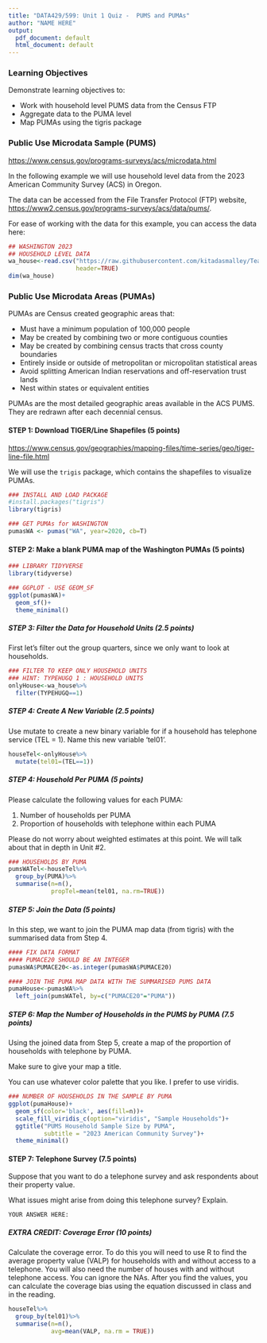 ```yaml
---
title: "DATA429/599: Unit 1 Quiz -  PUMS and PUMAs"
author: "NAME HERE"
output:
  pdf_document: default
  html_document: default
---
```


### Learning Objectives

Demonstrate learning objectives to: 

* Work with household level PUMS data from the Census FTP 
* Aggregate data to the PUMA level 
* Map PUMAs using the tigris package

### Public Use Microdata Sample (PUMS) 

<https://www.census.gov/programs-surveys/acs/microdata.html> 

In the following example we will use household level data from the 2023 American Community Survey (ACS) in Oregon.  

The data can be accessed from the File Transfer Protocol (FTP) website, <https://www2.census.gov/programs-surveys/acs/data/pums/>.  

For ease of working with the data for this example, you can access the data here: 

```r
## WASHINGTON 2023
## HOUSEHOLD LEVEL DATA
wa_house<-read.csv("https://raw.githubusercontent.com/kitadasmalley/Teaching/refs/heads/main/DATA429_599/DATA/PUMS/Washington23/psam_h53_2023.csv", 
                   header=TRUE)
dim(wa_house)
```

### Public Use Microdata Areas (PUMAs) 

PUMAs are Census created geographic areas that: 

* Must have a minimum population of 100,000 people 
* May be created by combining two or more contiguous counties 
* May be created by combining census tracts that cross county boundaries 
* Entirely inside or outside of metropolitan or micropolitan statistical areas
* Avoid splitting American Indian reservations and off-reservation trust lands
* Nest within states or equivalent entities

PUMAs are the most detailed geographic areas available in the ACS PUMS.  They are redrawn after each decennial census. 

#### STEP 1: Download TIGER/Line Shapefiles (5 points)

<https://www.census.gov/geographies/mapping-files/time-series/geo/tiger-line-file.html>

We will use the `trigis` package, which contains the shapefiles to visualize PUMAs. 

```r
### INSTALL AND LOAD PACKAGE
#install.packages("tigris")
library(tigris)

### GET PUMAs for WASHINGTON
pumasWA <- pumas("WA", year=2020, cb=T)
```

#### STEP 2: Make a blank PUMA map of the Washington PUMAs (5 points)

```r
### LIBRARY TIDYVERSE
library(tidyverse)

### GGPLOT - USE GEOM_SF
ggplot(pumasWA)+
  geom_sf()+
  theme_minimal()
```



##### STEP 3: Filter the Data for Household Units (2.5 points)

First let's filter out the group quarters, since we only want to look at households. 

```r
### FILTER TO KEEP ONLY HOUSEHOLD UNITS 
### HINT: TYPEHUGQ 1 : HOUSEHOLD UNITS
onlyHouse<-wa_house%>%
  filter(TYPEHUGQ==1)
```

##### STEP 4: Create A New Variable (2.5 points)

Use mutate to create a new binary variable for if a household has telephone service (TEL = 1).  Name this new variable 'tel01'.

```r
houseTel<-onlyHouse%>%
  mutate(tel01=(TEL==1))
```



##### STEP 4: Household Per PUMA (5 points)

Please calculate the following values for each PUMA: 

(1) Number of households per PUMA
(2) Proportion of households with telephone within each PUMA

Please do not worry about weighted estimates at this point.  We will talk about that in depth in Unit #2. 

```r
### HOUSEHOLDS BY PUMA
pumsWATel<-houseTel%>%
  group_by(PUMA)%>%
  summarise(n=n(), 
            propTel=mean(tel01, na.rm=TRUE))
```

##### STEP 5: Join the Data (5 points)

In this step, we want to join the PUMA map data (from tigris) with the summarised data from Step 4.

```r
#### FIX DATA FORMAT
#### PUMACE20 SHOULD BE AN INTEGER
pumasWA$PUMACE20<-as.integer(pumasWA$PUMACE20)

#### JOIN THE PUMA MAP DATA WITH THE SUMMARISED PUMS DATA
pumaHouse<-pumasWA%>%
  left_join(pumsWATel, by=c("PUMACE20"="PUMA"))
```

##### STEP 6: Map the Number of Households in the PUMS by PUMA (7.5 points)

Using the joined data from Step 5, create a map of the proportion of households with telephone by PUMA. 

Make sure to give your map a title.  

You can use whatever color palette that you like.  I prefer to use viridis.  

```r
### NUMBER OF HOUSEHOLDS IN THE SAMPLE BY PUMA
ggplot(pumaHouse)+
  geom_sf(color='black', aes(fill=n))+
  scale_fill_viridis_c(option="viridis", "Sample Households")+
  ggtitle("PUMS Household Sample Size by PUMA", 
          subtitle = "2023 American Community Survey")+
  theme_minimal()
```

#### STEP 7: Telephone Survey (7.5 points)

Suppose that you want to do a telephone survey and ask respondents about their property value. 

What issues might arise from doing this telephone survey?  Explain. 

```{}
YOUR ANSWER HERE: 
```


##### EXTRA CREDIT: Coverage Error (10 points)

Calculate the coverage error.  To do this you will need to use R to find the average property value (VALP) for households with and without access to a telephone.  You will also need the number of houses with and without telephone access.  You can ignore the NAs.  After you find the values, you can calculate the coverage bias using the equation discussed in class and in the reading. 

```r
houseTel%>%
  group_by(tel01)%>%
  summarise(n=n(), 
            avg=mean(VALP, na.rm = TRUE))
```



